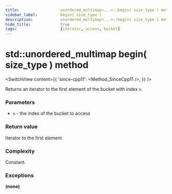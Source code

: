 ```yaml
---
title:					unordered_multimap<...>::begin( size_type ) method
sidebar_label:			begin( size_type )
description:			unordered_multimap<...>::begin( size_type ) method C++ documentation
hide_title:				true
tags:					[iterator, access, bucket]
---
```



<!----------------- Codes ---------------------->

<!-- begin( size_type ) -->

# std::unordered_multimap begin( size_type ) method

<SwitchView content={{
    'since-cpp11': <Method_SinceCpp11 />,
    }} />

Returns an iterator to the first element of the bucket with index `n`.

### Parameters

 - `n` - the index of the bucket to access

### Return value

Iterator to the first element.

### Complexity

Constant.

### Exceptions

**(none)**